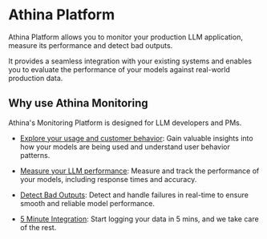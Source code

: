 # Athina Platform

Athina Platform allows you to monitor your production LLM application, measure its performance and detect bad outputs.

It provides a seamless integration with your existing systems and enables you to evaluate the performance of your models against real-world production data.

## Why use Athina Monitoring

Athina's Monitoring Platform is designed for LLM developers and PMs.

- [Explore your usage and customer behavior](./analytics): Gain valuable insights into how your models are being used and understand user behavior patterns.

- [Measure your LLM performance](./performance): Measure and track the performance of your models, including response times and accuracy.

- [Detect Bad Outputs](./detect_bad_outputs): Detect and handle failures in real-time to ensure smooth and reliable model performance.

- [5 Minute Integration](../logging/log_inference_call/openai_chat): Start logging your data in 5 mins, and we take care of the rest.
